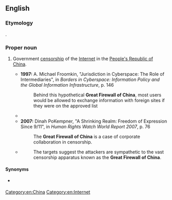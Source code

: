 ==English==
{{wikipedia|Internet censorship in the People's Republic of China}}

===Etymology===
{{blend|en|Great Wall of China|firewall}}.

===Proper noun===
{{en-proper-noun|head=the [[great|Great]] [[firewall|Firewall]] [[of]] [[China]]}}

# {{lb|en|originally|jocular|pejorative}} Government [[censorship]] of the [[Internet]] in the [[People's Republic of China]].
#* '''1997:''' A. Michael Froomkin, "Jurisdiction in Cyberspace: The Role of Intermediaries", in ''Borders in Cyberspace: Information Policy and the Global Information Infrastructure'', p. 146
#*: Behind this hypothetical '''Great Firewall of China''', most users would be allowed to exchange information with foreign sites if they were on the approved list
#* {{quote-text|year=2001|author=''' Greg Walton|title=China's Golden Shield: Corporations and the Development of Surveillance Technology in the People's Republic of China|page=5|passage=The "'''Great Firewall of China'''" is failing, largely due to the increased volume of Internet traffic in China.}}
#* '''2007:''' Dinah PoKempner, "A Shrinking Realm: Freedom of Expression Since 9/11", in ''Human Rights Watch World Report 2007'', p. 76
#*: The '''Great Firewall of China''' is a case of corporate collaboration in censorship.
#* {{quote-web|date=2015-03-31|title=Massive denial-of-service attack on GitHub tied to Chinese government|first=Dan|last=Goodin|site={{w|Ars Technica}}|url=http://arstechnica.com/security/2015/03/massive-denial-of-service-attack-on-github-tied-to-chinese-government/|accessdate=2015-04-01}}
#*: The targets suggest the attackers are sympathetic to the vast censorship apparatus known as the '''Great Firewall of China'''.

====Synonyms====
* {{qualifier|abbreviation}} {{l|en|GFW}}

[[Category:en:China]]
[[Category:en:Internet]]